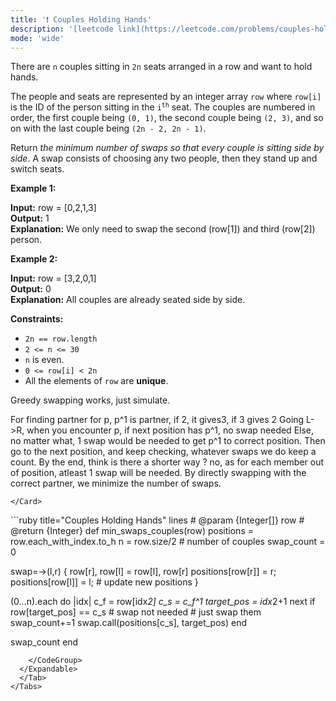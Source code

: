 ```yaml
---
title: '❗️ Couples Holding Hands'
description: '[leetcode link](https://leetcode.com/problems/couples-holding-hands/description/)'
mode: 'wide'
---
```

<Tabs>
  <Tab title="Question" icon="circle-question" iconType="regular">
    <Card>
      <p>There are <code>n</code> couples sitting in <code>2n</code> seats arranged in a row and want to hold hands.</p>  <p>The people and seats are represented by an integer array <code>row</code> where <code>row[i]</code> is the ID of the person sitting in the <code>i<sup>th</sup></code> seat. The couples are numbered in order, the first couple being <code>(0, 1)</code>, the second couple being <code>(2, 3)</code>, and so on with the last couple being <code>(2n - 2, 2n - 1)</code>.</p>  <p>Return <em>the minimum number of swaps so that every couple is sitting side by side</em>. A swap consists of choosing any two people, then they stand up and switch seats.</p>   <p><strong class="example">Example 1:</strong></p>   <strong>Input:</strong> row = [0,2,1,3] <br/> <strong>Output:</strong> 1 <br/> <strong>Explanation:</strong> We only need to swap the second (row[1]) and third (row[2]) person.   <p><strong class="example">Example 2:</strong></p>   <strong>Input:</strong> row = [3,2,0,1] <br/> <strong>Output:</strong> 0 <br/> <strong>Explanation:</strong> All couples are already seated side by side.    <p><strong>Constraints:</strong></p>  <ul>  <li><code>2n == row.length</code></li>  <li><code>2 &lt;= n &lt;= 30</code></li>  <li><code>n</code> is even.</li>  <li><code>0 &lt;= row[i] &lt; 2n</code></li>  <li>All the elements of <code>row</code> are <strong>unique</strong>.</li> </ul> 
    </Card>
  </Tab>
  <Tab title="Solution" icon="lightbulb" iconType="regular" >
    <Card>
      Greedy swapping works, just simulate.

For finding partner for p, p^1 is partner, if 2, it gives3, if 3 gives 2
Going L-&gt;R, when you encounter p, if next position has p^1, no swap needed
Else, no matter what, 1 swap would be needed to get p^1 to correct position.
Then go to the next position, and keep checking, whatever swaps we do keep a count.
By the end, think is there a shorter way ? no, as for each member out of position, atleast
1 swap will be needed. By directly swapping with the correct partner, we minimize the number of swaps.

    </Card>
  <Expandable title="code">
    <CodeGroup dropdown>
```ruby title="Couples Holding Hands" lines
# @param {Integer[]} row
# @return {Integer}
def min_swaps_couples(row)
  positions = row.each_with_index.to_h
  n = row.size/2 # number of couples
  swap_count = 0

  swap=->(l,r) {
    row[r], row[l] = row[l], row[r]
    positions[row[r]] = r; positions[row[l]] = l; # update new positions
  }

  (0...n).each do |idx|
    c_f = row[idx*2]
    c_s = c_f^1
    target_pos = idx*2+1
    next if row[target_pos] == c_s # swap not needed
    # just swap them
    swap_count+=1
    swap.call(positions[c_s], target_pos)
  end

  swap_count
end
```
    </CodeGroup>
  </Expandable>
  </Tab>
</Tabs>